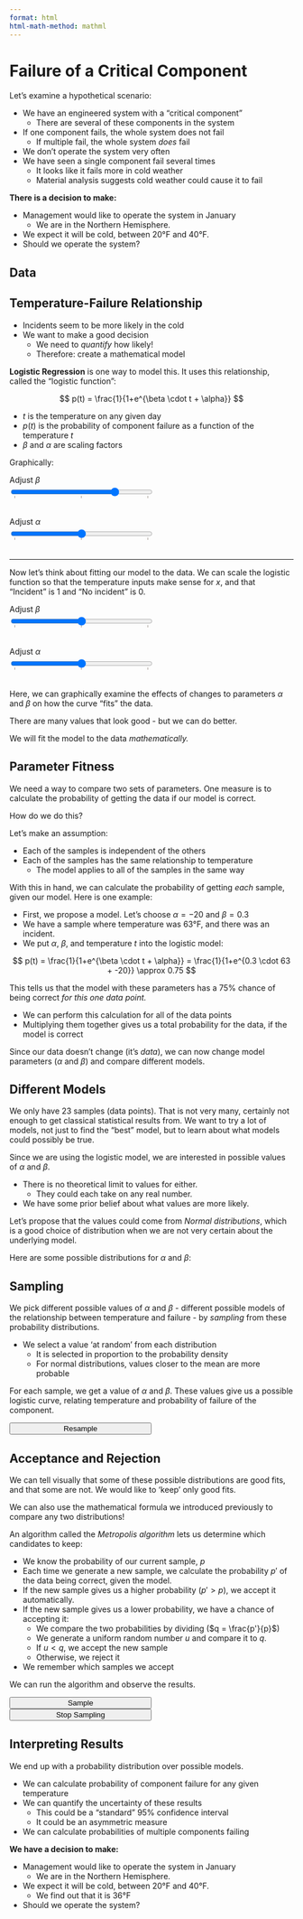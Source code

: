 ---
format: html
html-math-method: mathml
---

<style>
	@import url('https://fonts.googleapis.com/css2?family=Archivo+Black&family=Noto+Color+Emoji&family=Roboto+Condensed:ital,wght@0,400;0,500;0,600;0,700;1,500&display=swap');
	datalist {
  display: flex;
  justify-content: space-between;
  color: red;
  width: 50%;
}

input {
  width: 50%;
}
</style>
<script src="d3.v7.js"></script>

# Failure of a Critical Component

Let's examine a hypothetical scenario:

- We have an engineered system with a "critical component"
	- There are several of these components in the system
- If one component fails, the whole system does not fail
	- If multiple fail, the whole system *does* fail
- We don't operate the system very often
- We have seen a single component fail several times
	- It looks like it fails more in cold weather
	- Material analysis suggests cold weather could cause it to fail

**There is a decision to make:** 

- Management would like to operate the system in January 
	- We are in the Northern Hemisphere. 
- We expect it will be cold, between 20°F and 40°F.
- Should we operate the system?

## Data

<div id="plot0"></div>
<script src="0_scatterplot.js" type="module"></script>

## Temperature-Failure Relationship

- Incidents seem to be more likely in the cold
- We want to make a good decision
	- We need to *quantify* how likely!
	- Therefore: create a mathematical model

**Logistic Regression** is one way to model this. It uses this relationship, called the "logistic function":

$$
p(t) = \frac{1}{1+e^{\beta \cdot t + \alpha}}
$$

- $t$ is the temperature on any given day
- $p(t)$ is the probability of component failure as a function of the temperature $t$
- $\beta$ and $\alpha$ are scaling factors

Graphically:

<div id="plot1"></div>
<script src="1_logistic_regression.js" type="module"></script>



<div id="slider0-container">
Adjust $\beta$ <br/>   <input id="slider0" type="range" min="-2" max="2" value="1" step="0.1" list="tickmarks"/> <br/>
<datalist id="tickmarks">
  <option value="-2"></option>
  <option value="0"></option>
  <option value="2"></option>
</datalist>
</div>

<div>
Adjust $\alpha$ <br/>   <input id="slider1" type="range" min="-2" max="2" value="0" step="0.1" list="tickmarks1"/> <br/>
<datalist id="tickmarks1">
  <option value="-2"></option>
  <option value="0"></option>
  <option value="2"></option>
</datalist>
</div>

--- 

Now let's think about fitting our model to the data.  We can scale the logistic function so that the temperature inputs make sense for $x$, and that "Incident" is 1 and "No incident" is 0.

<div id="plot2"></div>
<script src="2_logistic_regression_data.js" type="module"></script>



<div>
Adjust $\beta$ <br/>   <input id="slider2" type="range" min=".1" max="0.5" value="0.3" step="0.005" list="tickmarks2"/> <br/>
<datalist id="tickmarks2">
  <option value="0.5"></option>
  <option value="0.3"></option>
  <option value="0.1"></option>
</datalist>
</div>

<div>
Adjust $\alpha$ <br/>   <input id="slider3" type="range" min="-30" max="-10" value="-20" step="0.5" list="tickmarks3"/> <br/>
<datalist id="tickmarks3">
  <option value="-10"></option>
  <option value="-20"></option>
  <option value="-30"></option>
</datalist>
</div>


Here, we can graphically examine the effects of changes to parameters $\alpha$ and $\beta$ on how the curve "fits" the data. 

There are many values that look good - but we can do better.

We will fit the model to the data *mathematically.*

## Parameter Fitness

We need a way to compare two sets of parameters. One measure is to calculate the probability of getting the data if our model is correct.

How do we do this?

Let's make an assumption:

- Each of the samples is independent of the others
- Each of the samples has the same relationship to temperature
	- The model applies to all of the samples in the same way

With this in hand, we can calculate the probability of getting *each* sample, given our model.  Here is one example:

- First, we propose a model.  Let's choose $\alpha = -20$ and $\beta = 0.3$ 
- We have a sample where temperature was 63°F, and there was an incident.
- We put $\alpha$, $\beta$, and temperature $t$ into the logistic model:

$$
p(t) = \frac{1}{1+e^{\beta \cdot t + \alpha}} = \frac{1}{1+e^{0.3 \cdot 63 + -20}} \approx 0.75
$$

This tells us that the model with these parameters has a 75% chance of being correct *for this one data point.*

- We can perform this calculation for all of the data points
- Multiplying them together gives us a total probability for the data, if the model is correct

Since our data doesn't change (it's *data*), we can now change model parameters ($\alpha$ and $\beta$) and compare different models.

## Different Models

We only have 23 samples (data points). That is not very many, certainly not enough to get classical statistical results from. We want to try a lot of models, not just to find the "best" model, but to learn about what models could possibly be true.

Since we are using the logistic model, we are interested in possible values of $\alpha$ and $\beta$.

- There is no theoretical limit to values for either.  
	- They could each take on any real number.
- We have some prior belief about what values are more likely.

Let's propose that the values could come from *Normal distributions*, which is a good choice of distribution when we are not very certain about the underlying model.

Here are some possible distributions for $\alpha$ and $\beta$:  

<div id="plot3"></div>
<script src="3_prior_distributions.js" type="module"></script>

## Sampling

We pick different possible values of $\alpha$ and $\beta$ - different possible models of the relationship between temperature and failure - by *sampling* from these probability distributions.

- We select a value 'at random' from each distribution
	- It is selected in proportion to the probability density
	- For normal distributions, values closer to the mean are more probable

<div id="plot4"></div>
<script src="4_prior_sampling.js" type="module"></script>

For each sample, we get a value of $\alpha$ and $\beta$.  These values give us a possible logistic curve, relating temperature and probability of failure of the component.

<div>
<input id="resample_button" type="button" value="Resample" />
</div>


<div id="plot5"></div>

## Acceptance and Rejection

We can tell visually that some of these possible distributions are good fits, and that some are not. We would like to 'keep' only good fits.

We can also use the mathematical formula we introduced previously to compare any two distributions!

An algorithm called the *Metropolis algorithm* lets us determine which candidates to keep:

- We know the probability of our current sample, $p$
- Each time we generate a new sample, we calculate the probability $p'$ of the data being correct, given the model.
- If the new sample gives us a higher probability ($p' > p$), we accept it automatically.
- If the new sample gives us a lower probability, we have a chance of accepting it:
	- We compare the two probabilities by dividing ($q = \frac{p'}{p}$)
	- We generate a uniform random number $u$ and compare it to $q$. 
	- If $u < q$, we accept the new sample
	- Otherwise, we reject it
- We remember which samples we accept

We can run the algorithm and observe the results.



<div id="plot6"></div>
<div id="plot-info"></div>
<input id="resample_button3" type="button" value="Sample" /> <input id="resample_button4" type="button" value="Stop Sampling" /> 
<div id="plot7"></div>
<script src="5_mcmc.js" type="module"></script>

## Interpreting Results

We end up with a probability distribution over possible models.

- We can calculate probability of component failure for any given temperature
- We can quantify the uncertainty of these results
	- This could be a "standard" 95% confidence interval
	- It could be an asymmetric measure
- We can calculate probabilities of multiple components failing

**We have a decision to make:**

- Management would like to operate the system in January 
	- We are in the Northern Hemisphere. 
- We expect it will be cold, between 20°F and 40°F.
	- We find out that it is 36°F
- Should we operate the system?